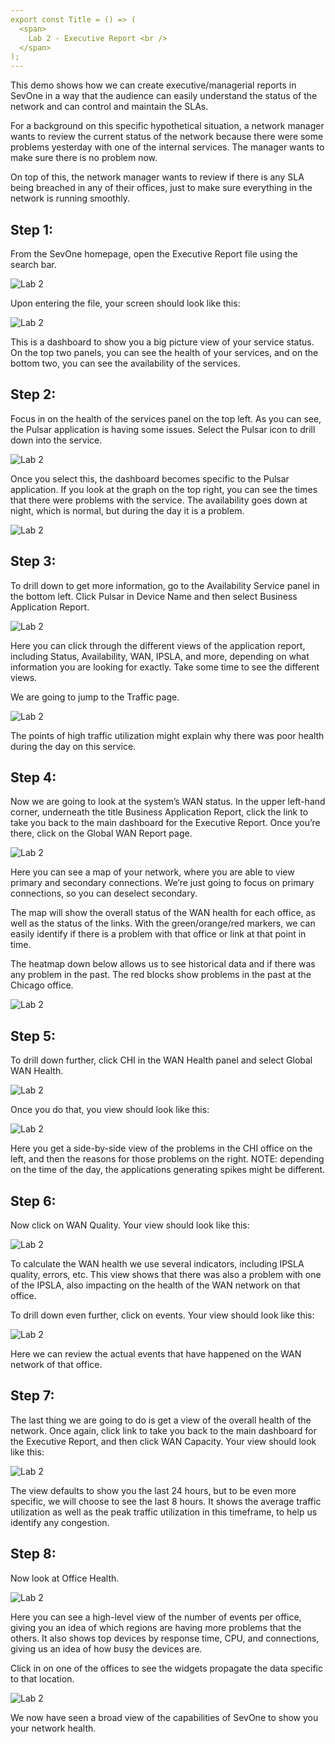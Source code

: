 ```yaml
---
export const Title = () => (
  <span>
    Lab 2 - Executive Report <br />
  </span>
);
---
```


This demo shows how we can create executive/managerial reports in SevOne in a way that the audience can easily understand
the status of the network and can control and maintain the SLAs.

For a background on this specific hypothetical situation, a network manager wants to review the current status of the network because there were some problems 
yesterday with one of the internal services. The manager wants to make sure there is no problem now.

On top of this, the network manager wants to review if there is any SLA being breached in any of their offices, just to make sure everything in the network is 
running smoothly.


## Step 1:
From the SevOne homepage, open the Executive Report file using the search bar.

![Lab 2](images/2.1.png)

Upon entering the file, your screen should look like this:

![Lab 2](images/2.2.png)

This is a dashboard to show you a big picture view of your service status. 
On the top two panels, you can see the health of your services, and on the bottom two, you can see the availability of the services.

## Step 2:
Focus in on the health of the services panel on the top left. As you can see, the Pulsar application is having some issues. 
Select the Pulsar icon to drill down into the service.

![Lab 2](images/2.3.png)

Once you select this, the dashboard becomes specific to the Pulsar application. 
If you look at the graph on the top right, you can see the times that there were problems with the service. 
The availability goes down at night, which is normal, but during the day it is a problem.

![Lab 2](images/2.4.png)

## Step 3:
To drill down to get more information, go to the Availability Service panel in the bottom left. 
Click Pulsar in Device Name and then select Business Application Report.

![Lab 2](images/2.5.png)

Here you can click through the different views of the application report, including Status, Availability, WAN, IPSLA, and more, depending on 
what information you are looking for exactly. Take some time to see the different views.

We are going to jump to the Traffic page.

![Lab 2](images/2.6.png)

The points of high traffic utilization might explain why there was poor health during the day on this service.

## Step 4:
Now we are going to look at the system’s WAN status. 
In the upper left-hand corner, underneath the title Business Application Report, click the link to take you back to the main dashboard for the Executive Report. 
Once you’re there, click on the Global WAN Report page. 

![Lab 2](images/2.7.png)

Here you can see a map of your network, where you are able to view primary and secondary connections. 
We’re just going to focus on primary connections, so you can deselect secondary.

The map will show the overall status of the WAN health for each office, as well as the status of the links. 
With the green/orange/red markers, we can easily identify if there is a problem with that office or link at that point in time.

The heatmap down below allows us to see historical data and if there was any problem in the past. 
The red blocks show problems in the past at the Chicago office.

![Lab 2](images/2.8.png)

## Step 5:
To drill down further, click CHI in the WAN Health panel and select Global WAN Health.

![Lab 2](images/2.9.png)

Once you do that, you view should look like this:

![Lab 2](images/2.10.png)

Here you get a side-by-side view of the problems in the CHI office on the left, and then the reasons for those problems on the right.
NOTE: depending on the time of the day, the applications generating spikes might be different.

## Step 6:
Now click on WAN Quality. Your view should look like this:

![Lab 2](images/2.11.png)

To calculate the WAN health we use several indicators, including IPSLA quality, errors, etc.
This view shows that there was also a problem with one of the IPSLA, also impacting on the health of the WAN network on that office.

To drill down even further, click on events. Your view should look like this:

![Lab 2](images/2.12.png)

Here we can review the actual events that have happened on the WAN network of that office.

## Step 7:
The last thing we are going to do is get a view of the overall health of the network. 
Once again, click link to take you back to the main dashboard for the Executive Report, and then click WAN Capacity. 
Your view should look like this:

![Lab 2](images/2.13.png)

The view defaults to show you the last 24 hours, but to be even more specific, we will choose to see the last 8 hours. 
It shows the average traffic utilization as well as the peak traffic utilization in this timeframe, to help us identify any congestion.

## Step 8:
Now look at Office Health.

![Lab 2](images/2.14.png)

Here you can see a high-level view of the number of events per office, giving you an idea of which regions are having more problems that the others. 
It also shows top devices by response time, CPU, and connections, giving us an idea of how busy the devices are.

Click in on one of the offices to see the widgets propagate the data specific to that location.

![Lab 2](images/2.15.png)


We now have seen a broad view of the capabilities of SevOne to show you your network health.






